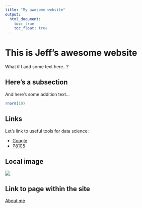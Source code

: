 ```yaml
---
title: "My awesome website"
output: 
  html_document:
    toc: true
    toc_float: true
---
```


# This is Jeff's awesome website

What if I add some text here...?


## Here's a subsection

And here's some addition text...

```r
rnorm(10)
```

## Links

Let's link to useful tools for data science:

* [Google](https://www.google.com/)
* [P8105](https://p8105.com)

## Local image 

![](image/IMG_4968.jpg)

## Link to page within the site

[About me](about.html)
